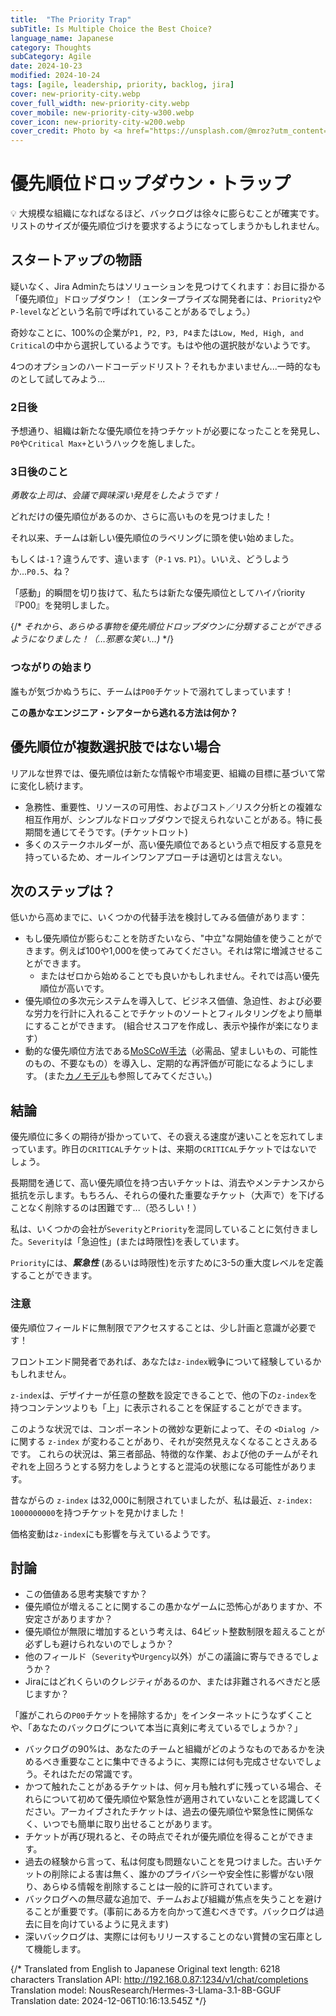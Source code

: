 ```yaml
---
title:  "The Priority Trap"
subTitle: Is Multiple Choice the Best Choice?
language_name: Japanese
category: Thoughts
subCategory: Agile
date: 2024-10-23
modified: 2024-10-24
tags: [agile, leadership, priority, backlog, jira]
cover: new-priority-city.webp
cover_full_width: new-priority-city.webp
cover_mobile: new-priority-city-w300.webp
cover_icon: new-priority-city-w200.webp
cover_credit: Photo by <a href="https://unsplash.com/@mroz?utm_content=creditCopyText&utm_medium=referral&utm_source=unsplash">Filip Mroz</a> on <a href="https://unsplash.com/photos/photo-of-tram-beside-waiting-station-during-nighttime-023T4jyCRqA?utm_content=creditCopyText&utm_medium=referral&utm_source=unsplash">Unsplash</a>
---
```


# 優先順位ドロップダウン・トラップ

<aside className="breakout">
💡 大規模な組織になればなるほど、バックログは徐々に膨らむことが確実です。リストのサイズが優先順位づけを要求するようになってしまうかもしれません。
</aside>

## スタートアップの物語

疑いなく、Jira Adminたちはソリューションを見つけてくれます：お目に掛かる「優先順位」ドロップダウン！（エンタープライズな開発者には、`Priority2`や`P-level`などという名前で呼ばれていることがあるでしょう。）

奇妙なことに、100%の企業が`P1, P2, P3, P4`または`Low, Med, High, and Critical`の中から選択しているようです。もはや他の選択肢がないようです。

4つのオプションのハードコーデッドリスト？それもかまいません...一時的なものとして試してみよう...

### 2日後

予想通り、組織は新たな優先順位を持つチケットが必要になったことを発見し、`P0`や`Critical Max+`というハックを施しました。

### 3日後のこと

*勇敢な上司は、会議で興味深い発見をしたようです！*

どれだけの優先順位があるのか、さらに高いものを見つけました！

それ以来、チームは新しい優先順位のラベリングに頭を使い始めました。

もしくは`-1`？違うんです、違います（`P-1` vs. `P1`）。いいえ、どうしようか...`P0.5`、ね？

<p className="breakout">「感動」的瞬間を切り抜けて、私たちは新たな優先順位としてハイパriority『P00』を発明しました。</p>

{/* *それから、あらゆる事物を優先順位ドロップダウンに分類することができるようになりました！（…邪悪な笑い…)* */}

### つながりの始まり

誰もが気づかぬうちに、チームは`P00`チケットで溺れてしまっています！

<b>この愚かなエンジニア・シアターから逃れる方法は何か？</b>

## 優先順位が複数選択肢ではない場合

リアルな世界では、優先順位は新たな情報や市場変更、組織の目標に基づいて常に変化し続けます。

- 急務性、重要性、リソースの可用性、およびコスト／リスク分析との複雑な相互作用が、シンプルなドロップダウンで捉えられないことがある。特に長期間を通じてそうです。(チケットロット)
- 多くのステークホルダーが、高い優先順位であるという点で相反する意見を持っているため、オールインワンアプローチは適切とは言えない。

## 次のステップは？

低いから高めまでに、いくつかの代替手法を検討してみる価値があります：

- もし優先順位が膨らむことを防ぎたいなら、"中立"な開始値を使うことができます。例えば100や1,000を使ってみてください。それは常に増減させることができます。
    - またはゼロから始めることでも良いかもしれません。それでは高い優先順位が高いです。
- 優先順位の多次元システムを導入して、ビジネス価値、急迫性、および必要な労力を行計に入れることでチケットのソートとフィルタリングをより簡単にすることができます。 (組合せスコアを作成し、表示や操作が楽になります）
- 動的な優先順位方法である[MoSCoW手法](https://en.wikipedia.org/wiki/MoSCoW_method)（必需品、望ましいもの、可能性のもの、不要なもの）を導入し、定期的な再評価が可能になるようにします。 (また[カノモデル](https://en.wikipedia.org/wiki/Kano_model)も参照してみてください。)

## 結論

優先順位に多くの期待が掛かっていて、その衰える速度が速いことを忘れてしまっています。昨日の`CRITICAL`チケットは、来期の`CRITICAL`チケットではないでしょう。

長期間を通じて、高い優先順位を持つ古いチケットは、消去やメンテナンスから抵抗を示します。もちろん、それらの優れた重要なチケット（大声で）を下げることなく削除するのは困難です...（恐ろしい！）

私は、いくつかの会社が`Severity`と`Priority`を混同していることに気付きました。`Severity`は「急迫性」(または時限性)を表しています。

`Priority`には、***緊急性*** (あるいは時限性)を示すために3-5の重大度レベルを定義することができます。 

### 注意

優先順位フィールドに無制限でアクセスすることは、少し計画と意識が必要です！

フロントエンド開発者であれば、あなたは`z-index`戦争について経験しているかもしれません。

`z-index`は、デザイナーが任意の整数を設定できることで、他の下の`z-index`を持つコンテンツよりも「上」に表示されることを保証することができます。 

このような状況では、コンポーネントの微妙な更新によって、その `<Dialog />` に関する `z-index` が変わることがあり、それが突然見えなくなることさえあるです。 これらの状況は、第三者部品、特徴的な作業、および他のチームがそれぞれを上回ろうとする努力をしようとすると混沌の状態になる可能性があります。

昔ながらの `z-index` は32,000に制限されていましたが、私は最近、`z-index: 1000000000`を持つチケットを見かけました！

価格変動は`z-index`にも影響を与えているようです。

## 討論

- この価値ある思考実験ですか？
- 優先順位が増えることに関するこの愚かなゲームに恐怖心がありますか、不安定さがありますか？
- 優先順位が無限に増加するという考えは、64ビット整数制限を超えることが必ずしも避けられないのでしょうか？
- 他のフィールド（`Severity`や`Urgency`以外）がこの議論に寄与できるでしょうか？
- Jiraにはどれくらいのクレジティがあるのか、または非難されるべきだと感じますか？

「誰がこれらの`P00`チケットを掃除するか」をインターネットにうなずくことや、「あなたのバックログについて本当に真剣に考えているでしょうか？」

- バックログの90%は、あなたのチームと組織がどのようなものであるかを決めるべき重要なことに集中できるように、実際には何も完成させないでしょう。それはただの常識です。
- かつて触れたことがあるチケットは、何ヶ月も触れずに残っている場合、それらについて初めて優先順位や緊急性が適用されていないことを認識してください。アーカイブされたチケットは、過去の優先順位や緊急性に関係なく、いつでも簡単に取り出せることがあります。
- チケットが再び現れると、その時点でそれが優先順位を得ることができます。
- 過去の経験から言って、私は何度も問題ないことを見つけました。古いチケットの削除による害は無く、誰かのプライバシーや安全性に影響がない限り、あらゆる情報を削除することは一般的に許可されています。
- バックログへの無尽蔵な追加で、チームおよび組織が焦点を失うことを避けることが重要です。(事前にある方を向かって進むべきです。バックログは過去に目を向けているように見えます)
- 深いバックログは、実際には何もリリースすることのない賞賛の宝石庫として機能します。

{/* Translated from English to Japanese
Original text length: 6218 characters
Translation API: http://192.168.0.87:1234/v1/chat/completions
Translation model: NousResearch/Hermes-3-Llama-3.1-8B-GGUF
Translation date: 2024-12-06T10:16:13.545Z */}


